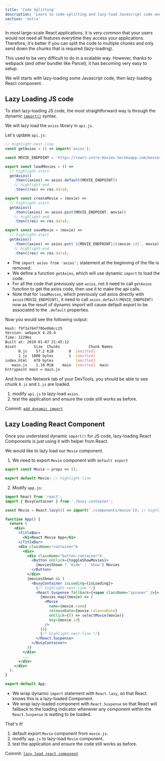 ```yaml
---
title: 'Code Splitting'
description: 'Learn to code-splitting and lazy-load Javascript code and React component.'
section: 'extra'
---
```


In most large-scale React applications, it is very common that your users would not need all features everytime they access your applications. Therefore, it's better if you can split the code to multiple chunks and only send down the chunks that is required (lazy-loading).

This used to be very difficult to do in a scalable way. However, thanks to webpack (and other bundler like Parcel), it has becoming very easy to setup.

We will starts with lazy-loading some Javascript code, then lazy-loading React component.

## Lazy Loading JS code

To start lazy-loading JS code, the most straightforward way is through the dynamic [`import()`][dynamic-import] syntax.

We will lazy load the `axios` library in `api.js`.

Let's update `api.js`:

```javascript
// highlight-next-line
const getAxios = () => import('axios');

const MOVIE_ENDPOINT = 'https://react-intro-movies.herokuapp.com/movies';

export const loadMovies = () =>
  // highlight-start
  getAxios()
    .then((axios) => axios.default(MOVIE_ENDPOINT))
    // highlight-end
    .then((res) => res.data);

export const createMovie = (movie) =>
  // highlight-start
  getAxios()
    .then((axios) => axios.post(MOVIE_ENDPOINT, movie))
    // highlight-end
    .then((res) => res.data);

export const saveMovie = (movie) =>
  // highlight-start
  getAxios()
    .then((axios) => axios.put(`${MOVIE_ENDPOINT}/${movie.id}`, movie))
    // highlight-end
    .then((res) => res.data);
```

- The `import axios from 'axios';` statement at the beginning of the file is removed.
- We define a function `getAxios`, which will use dynamic `import` to load the code.
- For all the code that previously use `axios`, not it need to call `getAxios` function to get the axios code, then use it to make the api calls.
- Note that for `loadMovies`, which previously call axios directly with `axios(MOVIE_ENDPOINT)`, it need to call `axios.default(MOVIE_ENDPOINT)` now as the result of dynamic import will cause default export to be associated to the `.default` properties.

Now you would see the following output:

```bash
Hash: f9f3a764f70be0b6cc25
Version: webpack 4.28.4
Time: 1229ms
Built at: 2019-01-07 21:45:12
Asset        Size  Chunks             Chunk Names
      0.js    57.2 KiB       0  [emitted]
      1.js  1000 bytes       1  [emitted]
index.html   470 bytes          [emitted]
   main.js    1.18 MiB    main  [emitted]  main
Entrypoint main = main.js
```

And from the Network tab of your DevTools, you should be able to see chunk `0.js` and `1.js` are loaded.

<Exercise title="Do It: lazy loading ajax call code">

1.  modify `api.js` to lazy-load `axios`.
1.  test the application and ensure the code still works as before.

</Exercise>

<aside>

Commit: [`add dynamic import`](https://github.com/malcolm-kee/react-movie-app-v2/commit/55cfe8ae71ccfa452f0d7fd7e6f0d6ba733089d2)

</aside>

## Lazy Loading React Component

Once you understand dynamic `import()` for JS code, lazy-loading React Components is just using it with helper from React.

We would like to lazy load our `Movie` component.

1.  We need to export `Movie` component with `default export`

```javascript
export const Movie = props => ();

export default Movie; // highlight-line
```

2.  Modify `app.js`:

```jsx
import React from 'react';
import { BusyContainer } from './busy-container';

const Movie = React.lazy(() => import('./components/movie')); // highlight-line

function App() {
  return (
    <div>
      <TitleBar>
        <h1>React Movie App</h1>
      </TitleBar>
      <div className="container">
        <div>
          <div className="button-container">
            <Button onClick={toggleShowMovies}>
              {moviesShown ? 'Hide' : 'Show'} Movies
            </Button>
          </div>
          {moviesShown && (
            <BusyContainer isLoading={isLoading}>
              {/* highlight-next-line */}
              <React.Suspense fallback={<span className="spinner" />}>
                {movies.map((movie) => (
                  <Movie
                    name={movie.name}
                    releaseDate={movie.releaseDate}
                    onClick={() => selectMovie(movie)}
                    key={movie.id}
                  />
                ))}
                {/* highlight-next-line */}
              </React.Suspense>
            </BusyContainer>
          )}
        </div>
        ...
      </div>
    </div>
  );
}

export default App;
```

- We wrap dynamic `import` statement with `React.lazy`, so that React knows this is a lazy-loaded Component.
- We wrap lazy-loaded component with `React.Suspense` so that React will fallback to the loading indicator whenever any component within the `React.Suspense` is waiting to be loaded.

That's it!

<Exercise title="Do It: lazy loading React Component">

1.  default export `Movie` component from `movie.js`.
1.  modify `app.js` to lazy-load `Movie` component.
1.  test the application and ensure the code still works as before.

</Exercise>

<aside>

Commit: [`lazy load react component`](https://github.com/malcolm-kee/react-movie-app-v2/commit/ec5994ed5df96b0ba7cfe1b68fd3c621f4238cdf)

</aside>

[dynamic-import]: https://developers.google.com/web/updates/2017/11/dynamic-import
[webpack-dynamic-imports]: https://webpack.js.org/guides/code-splitting/#dynamic-imports
